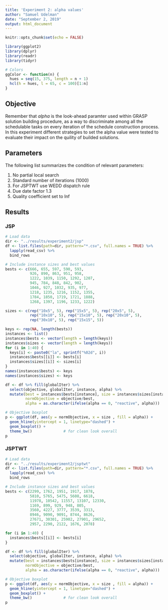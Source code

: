 ```yaml
---
title: 'Experiment 2: alpha values'
author: "Samuel Udelman"
date: "September 2, 2019"
output: html_document
---
```


```r
knitr::opts_chunk$set(echo = FALSE)
```

```r
library(ggplot2)
library(dplyr)
library(readr)
library(tidyr)

# Colors
ggColor <- function(n) {
  hues = seq(15, 375, length = n + 1)
  hcl(h = hues, l = 65, c = 100)[1:n]
}

```

## Objective

Remember that _alpha_ is the look-ahead paramter used within GRASP solution building procedure, as a way to discriminate among all the schedulable tasks on every iteration of the schedule construction process. In this experiment different strategies to set the alpha value were tested to evaluate their impact on the quility of builded solutions.

## Parameters
The following list summarizes the condition of relevant parameters:

1. No partial local search
2. Standard number of iterations (1000)
3. For JSPTWT use WEDD dispatch rule
4. Due date factor 1.3
5. Quality coefficient set to Inf

## Results

### JSP

```r
# Load data
dir <- "../results/experiment2/jsp"
df <- list.files(path=dir, pattern="*.csv", full.names = TRUE) %>% 
  lapply(read_csv) %>% 
  bind_rows 

# Include instance sizes and best values
bests <- c(666, 655, 597, 590, 593,
           926, 890, 863, 951, 958,
           1222, 1039, 1150, 1292, 1207,
           945, 784, 848, 842, 902,
           1046, 927, 1032, 935, 977,
           1218, 1235, 1216, 1152, 1355,
           1784, 1850, 1719, 1721, 1888,
           1268, 1397, 1196, 1233, 1222)

sizes <- c(rep("10x5", 5), rep("15x5", 5), rep("20x5", 5),
           rep("10x10", 5), rep("15x10", 5), rep("20x10", 5),
           rep("30x10", 5), rep("15x15", 5))

keys <- rep(NA, length(bests))
instances <- list()
instances$bests <- vector(length = length(keys))
instances$sizes <- vector(length = length(keys))
for (i in 1:40) {
  keys[i] <- paste0("la", sprintf("%02d", i))
  instances$bests[[i]] <- bests[i]
  instances$sizes[[i]] <- sizes[i]
}
names(instances$bests) <- keys
names(instances$sizes) <- keys

df <- df %>% fill(globalIter) %>% 
  select(objective, globalIter, instance, alpha) %>% 
  mutate(best = instances$bests[instance], size = instances$sizes[instance], 
         normObjective = objective/best, 
         alpha = as.character(ifelse(alpha == 0, "reactive", alpha)))
```

```r
# Objective boxplot
p <- ggplot(df, aes(y = normObjective, x = size , fill = alpha)) + 
  geom_hline(yintercept = 1, linetype="dashed") +
  geom_boxplot() +
  theme_bw()              # for clean look overall
p
```

### JSPTWT

```r
# Load data
dir <- "../results/experiment2/jsptwt"
df <- list.files(path=dir, pattern="*.csv", full.names = TRUE) %>% 
  lapply(read_csv) %>% 
  bind_rows 

# Include instance sizes and best values
bests <- c(2299, 1762, 1951, 1917, 1878,
           5810, 5765, 5475, 5608, 6618,
           11978, 10542, 11557, 13107, 12330,
           1169, 899, 929, 948, 805, 
           3560, 4227, 3777, 3539, 3313,
           8946, 9090, 9091, 8744, 8626,
           27671, 30301, 25902, 27901, 29652,
           2957, 2290, 2122, 1676, 2078)

for (i in 1:40) {
  instances$bests[[i]] <- bests[i]
}

df <- df %>% fill(globalIter) %>% 
  select(objective, globalIter, instance, alpha) %>% 
  mutate(best = instances$bests[instance], size = instances$sizes[instance], 
         normObjective = objective/best, 
         alpha = as.character(ifelse(alpha == 0, "reactive", alpha)))
```

```r
# Objective boxplot
p <- ggplot(df, aes(y = normObjective, x = size , fill = alpha)) + 
  geom_hline(yintercept = 1, linetype="dashed") +
  geom_boxplot() +
  theme_bw()              # for clean look overall
p
```

